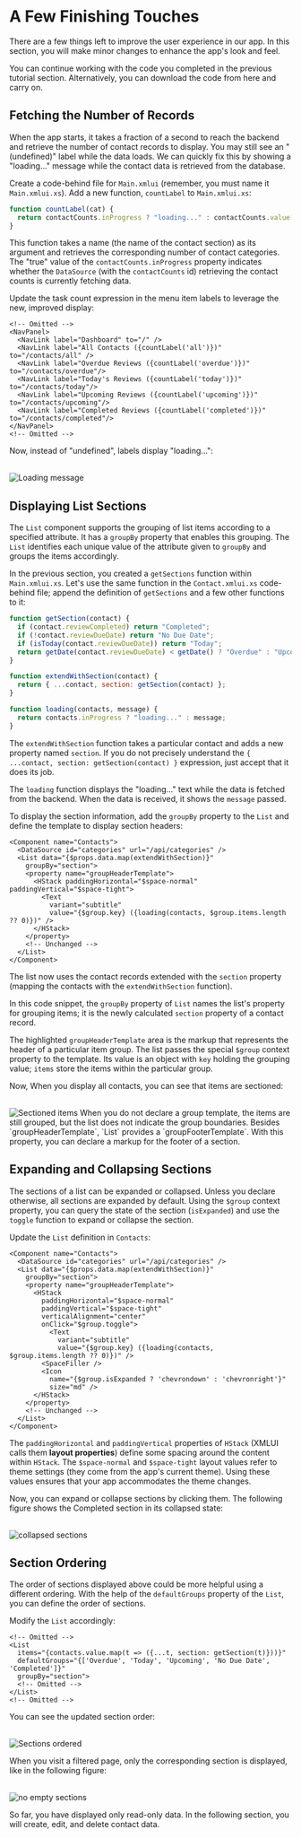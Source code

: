 
# A Few Finishing Touches

There are a few things left to improve the user experience in our app.
In this section, you will make minor changes to enhance the app's look and feel.

<Callout type="info" emoji="📔">
You can continue working with the code you completed in the previous tutorial section. Alternatively, you can download the code from <DownloadLink href={CL_TUTORIAL4}>here</DownloadLink> and carry on. 
</Callout>

## Fetching the Number of Records

When the app starts, it takes a fraction of a second to reach the backend and retrieve the number of contact records to display.
You may still see an "(undefined)" label while the data loads.
We can quickly fix this by showing a "loading..." message while the contact data is retrieved from the database.

Create a code-behind file for `Main.xmlui` (remember, you must name it `Main.xmlui.xs`). Add a new function, `countLabel` to `Main.xmlui.xs`:

```javascript copy filename="Main.xmlui.xs"
function countLabel(cat) { 
  return contactCounts.inProgress ? "loading..." : contactCounts.value[cat];
}
```

This function takes a name (the name of the contact section) as its argument and retrieves the corresponding number of contact categories. 
The "true" value of the `contactCounts.inProgress` property indicates whether the `DataSource` (with the `contactCounts` id) retrieving the contact counts is currently fetching data.

Update the task count expression in the menu item labels to leverage the new, improved display:

```xmlui copy {4-8} filename="Main.xmlui"
<!-- Omitted -->
<NavPanel>
  <NavLink label="Dashboard" to="/" />
  <NavLink label="All Contacts ({countLabel('all')})" to="/contacts/all" />
  <NavLink label="Overdue Reviews ({countLabel('overdue')})" to="/contacts/overdue"/>
  <NavLink label="Today's Reviews ({countLabel('today')})" to="/contacts/today"/>
  <NavLink label="Upcoming Reviews ({countLabel('upcoming')})" to="/contacts/upcoming"/>
  <NavLink label="Completed Reviews ({countLabel('completed')})" to="/contacts/completed"/>
</NavPanel>
<!-- Omitted -->
```

Now, instead of "undefined", labels display "loading...":

<br/>
<Image alt="Loading message" src="/resources/images/get-started/loading-message.png" />

## Displaying List Sections

The `List` component supports the grouping of list items according to a specified attribute.
It has a `groupBy` property that enables this grouping.
The `List` identifies each unique value of the attribute given to `groupBy` and groups the items accordingly.

In the previous section, you created a `getSections` function within `Main.xmlui.xs`. Let's use the same function in the `Contact.xmlui.xs` code-behind file; append the definition of `getSections` and a few other functions to it:

```javascript copy filename="Contacts.xmlui.xs"
function getSection(contact) {
  if (contact.reviewCompleted) return "Completed";
  if (!contact.reviewDueDate) return "No Due Date";
  if (isToday(contact.reviewDueDate)) return "Today";
  return getDate(contact.reviewDueDate) < getDate() ? "Overdue" : "Upcoming";
}

function extendWithSection(contact) {
  return { ...contact, section: getSection(contact) };
}

function loading(contacts, message) {
  return contacts.inProgress ? "loading..." : message;
}
```

The `extendWithSection` function takes a particular contact and adds a new property named `section`. If you do not precisely understand the `{ ...contact, section: getSection(contact) }` expression, just accept that it does its job.

The `loading` function displays the "loading..." text while the data is fetched from the backend. When the data is received, it shows the `message` passed.

To display the section information, add the `groupBy` property to the `List` and define the template to display section headers:

```xmlui copy {5-11} filename="Contacts.xmlui" /groupBy="section"/ /map(extendWithSection)/
<Component name="Contacts">
  <DataSource id="categories" url="/api/categories" />
  <List data="{$props.data.map(extendWithSection)}"
    groupBy="section">
    <property name="groupHeaderTemplate">
      <HStack paddingHorizontal="$space-normal" paddingVertical="$space-tight">
        <Text 
          variant="subtitle"
          value="{$group.key} ({loading(contacts, $group.items.length ?? 0)})" />
      </HStack>
    </property>
    <!-- Unchanged -->
  </List>
</Component>
```

The list now uses the contact records extended with the `section` property (mapping the contacts with the `extendWithSection` function).

In this code snippet, the `groupBy` property of `List` names the list's property for grouping items; it is the newly calculated `section` property of a contact record.

The highlighted `groupHeaderTemplate` area is the markup that represents the header of a particular item group. The list passes the special `$group` context property to the template. Its value is an object with `key` holding the grouping value; `items` store the items within the particular group.

Now, When you display all contacts, you can see that items are sectioned:

<br/>
<Image alt="Sectioned items" src="/resources/images/get-started/sectioned-items.png" />

<Callout type="info" emoji="📔">
When you do not declare a group template, the items are still grouped, but the list does not indicate the group boundaries. Besides `groupHeaderTemplate`, `List` provides a `groupFooterTemplate`. With this property, you can declare a markup for the footer of a section.
</Callout>

## Expanding and Collapsing Sections

The sections of a list can be expanded or collapsed. Unless you declare otherwise, all sections are expanded by default. Using the `$group` context property, you can query the state of the section (`isExpanded`) and use the `toggle` function to expand or collapse the section.

Update the `List` definition in `Contacts`:

```xmlui copy {5-19} filename="Contacts.xmlui" /$space-normal/ /$space-tight/
<Component name="Contacts">
  <DataSource id="categories" url="/api/categories" />
  <List data="{$props.data.map(extendWithSection)}"
    groupBy="section">
    <property name="groupHeaderTemplate">
      <HStack 
        paddingHorizontal="$space-normal" 
        paddingVertical="$space-tight"
        verticalAlignment="center"
        onClick="$group.toggle">
          <Text 
            variant="subtitle" 
            value="{$group.key} ({loading(contacts, $group.items.length ?? 0)})" />
        <SpaceFiller />
        <Icon 
          name="{$group.isExpanded ? 'chevrondown' : 'chevronright'}" 
          size="md" />  
      </HStack>
    </property>
    <!-- Unchanged -->
  </List>
</Component>
```

The `paddingHorizontal` and `paddingVertical` properties of `HStack` (XMLUI calls them **layout properties**) define some spacing around the content within `HStack`. The `$space-normal` and `$space-tight` layout values refer to theme settings (they come from the app's current theme). Using these values ensures that your app accommodates the theme changes.

Now, you can expand or collapse sections by clicking them. The following figure shows the Completed section in its collapsed state:

<br/>
<Image alt="collapsed sections" src="/resources/images/get-started/section-collapsed.png" />

## Section Ordering

The order of sections displayed above could be more helpful using a different ordering. With the help of the `defaultGroups` property of the `List`, you can define the order of sections.

Modify the `List` accordingly:

```xmlui copy {4} filename="Contacts.xmlui"
<!-- Omitted -->
<List 
  items="{contacts.value.map(t => ({...t, section: getSection(t)}))}"
  defaultGroups="{['Overdue', 'Today', 'Upcoming', 'No Due Date', 'Completed']}"
  groupBy="section">
  <!-- Omitted -->
</List>
<!-- Omitted -->
```

You can see the updated section order:

<br/>
<Image alt="Sections ordered" src="/resources/images/get-started/sections-ordered.png" />

When you visit a filtered page, only the corresponding section is displayed, like in the following figure:

<br/>
<Image alt="no empty sections" src="/resources/images/get-started/no-empty-sections.png" />

So far, you have displayed only read-only data. In the following section, you will create, edit, and delete contact data.